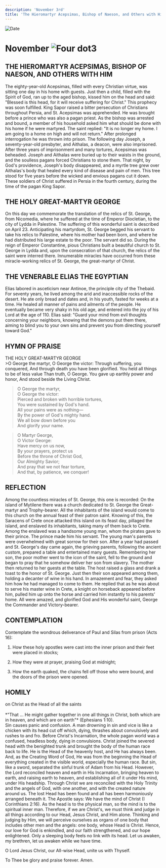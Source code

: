 ```yaml
---
description: 'November 3rd'
title: 'The Hieromartyr Acepsimas, Bishop of Naeson, and Others with Him, Holy Great Martyr George, Venerable Elias the Egyptian'
---
```


<CustomPaginator />
<RunningHead />

<Image src="/title-imprint.png" height={68} width={50} alt="Date" className="title-imprint"/>

# <div id="date">November <Image className="four-dot" src="/four-dot.png" height={15} width={15} alt="Four dot" />3</div>

## THE HIEROMARTYR ACEPSIMAS, BISHOP OF NAESON, AND OTHERS WITH HIM

The eighty-year-old Acepsimas, filled with every Christian virtue, was sitting one day in his home with guests. Just then a child, filled with the Spirit of God, ran up to the aged bishop, kissed him on the head and said: "Blessed is this head, for it will receive suffering for Christ." This prophecy was soon fulfilled. King Sapor raised a bitter persecution of Christians throughout Persia, and St. Acepsimas was apprehended. He was brought before a prince who was also a pagan priest. As the bishop was arrested and bound, a member of his household asked him what should be done with his home if he were martyred. The saint replied: "It is no longer my home. I am going to a home on high and will not return." After prolonged interrogation he was thrown into prison. The following day Joseph, a seventy-year-old presbyter, and Aithalas, a deacon, were also imprisoned. After three years of imprisonment and many tortures, Acepsimas was beheaded. Joseph and Aithalas were buried up to their waists in the ground, and the soulless pagans forced Christians to stone them. That night, by God's providence, Joseph's body disappeared, and a myrtle tree grew over Aithalas's body that healed every kind of disease and pain of men. This tree stood for five years before the wicked and envious pagans cut it down. These soldiers of Christ suffered in Persia in the fourth century, during the time of the pagan King Sapor.

## THE HOLY GREAT-MARTYR GEORGE

On this day we commemorate the translation of the relics of St. George, from Nicomedia, where he suffered at the time of Emperor Diocletian, to the city of Lydda in Palestine. The suffering of this wonderful saint is described on April 23. Anticipating his martyrdom, St. George begged his servant to take his relics to Palestine, where his mother had been born, and where he had distributed his large estate to the poor. The servant did so. During the reign of Emperor Constantine, pious Christians built a beautiful church to St. George in Lydda and, upon the consecration of that church, the relics of the saint were interred there. Innumerable miracles have occurred from these miracle-working relics of St. George, the great-martyr of Christ.

## THE VENERABLE ELIAS THE EGYPTIAN

Elias labored in asceticism near Antinoe, the principle city of the Thebaid. For seventy years, he lived among the arid and inaccessible rocks of the desert. He ate only bread and dates and, in his youth, fasted for weeks at a time. He healed all manner of pains and ailments of the people. He eventually became very shaky in his old age, and entered into the joy of his Lord at the age of 110. Elias said: "Guard your mind from evil thoughts concerning your neighbors, knowing that the demons put them there, aiming to blind you to your own sins and prevent you from directing yourself toward God."


## HYMN OF PRAISE
<div style={{textAlign:'center', color:'crimson', fontWeight:'bold'}}>
THE HOLY GREAT-MARTYR GEORGE
</div>
>O George the martyr,   
O George the victor:  
Through suffering, you conquered,  
And through death you have been glorified.  
You held all things to be of less value  
Than truth, O George.  
You gave up earthly power and honor,   
And stood beside the Living Christ.  
  
>O George the martyr,   
O George the victor:  
Pierced and broken with horrible tortures,  
You were sustained by God's hand.  
All your pains were as nothing—  
By the power of God's mighty hand.  
We all bow down before you  
And glorify your name.  
  
>O Martyr George,   
O Victor George:  
Have mercy on us now,  
By your prayers, protect us  
Before the throne of Christ God,  
Our Almighty Savior;  
And pray that we not fear torture,  
And that, by patience, we conquer!  


## REFLECTION

Among the countless miracles of St. George, this one is recorded: On the island of Mytilene there was a church dedicated to St. George the Great-martyr and Trophy-bearer. All the inhabitants of the island would come to this church on the annual feast of their patron saint. Knowing of this, the Saracens of Crete once attacked this island on its feast day, pillaged the island, and enslaved its inhabitants, taking many of them back to Crete. Among the enslaved was a handsome young man, whom the pirates gave to their prince. The prince made him his servant. The young man's parents were overwhelmed with great sorrow for their son. After a year had passed and St. George's day came again, the grieving parents, following the ancient custom, prepared a table and entertained many guests. Remembering her son, the poor mother went to the icon of the saint, fell to the ground and began to pray that he somehow deliver her son from slavery. The mother then returned to her guests at the table. The host raised a glass and drank a toast to the honor of St. George. Just then their son appeared among them, holding a decanter of wine in his hand. In amazement and fear, they asked him how he had managed to come to them. He replied that as he was about to serve his master wine in Crete, a knight on horseback appeared before him, pulled him up onto the horse and carried him instantly to his parents' home. All were amazed, and glorified God and His wonderful saint, George the Commander and Victory-bearer.


## CONTEMPLATION

Contemplate the wondrous deliverance of Paul and Silas from prison (Acts 16):

1. How these holy apostles were cast into the inner prison and their feet were placed in stocks;

2. How they were at prayer, praising God at midnight;

3. How the earth quaked, the chains fell off those who were bound, and the doors of the prison were opened.


## HOMILY
<div style={{textAlign:'center', color:'crimson', fontWeight:'bold'}}>
on Christ as the Head of all the saints
</div>
<br />
<div style={{textAlign:'right'}}>
*"That … He might gather together in one all things in Christ, both which are in heaven, and which are on earth"* (Ephesians 1:10).
</div>
Sin causes panic and confusion. A man drowning in sin and vice is like a chicken with its head cut off which, dying, thrashes about convulsively and rushes to and fro. Before Christ's Incarnation, the whole pagan world was a confused, headless body, dying in convulsions. Christ joined the severed head with the benighted trunk and brought the body of the human race back to life. He is the Head of the heavenly host, and He has always been. And, as the Creating Word of God, He was from the beginning the Head of everything created in the visible world, especially the human race. But sin, like a sword, separated the sinful trunk of Adam from his Head. However, the Lord reconciled heaven and earth in His Incarnation, bringing heaven to earth, and raising earth to heaven, and establishing all of it under His mind, under His headship. Through Christ we are reconciled with the Holy Trinity and the angels of God, with one another, and with the created nature around us. The lost Head has been found and all has been harmoniously arranged beneath it. The Apostle says: We have the mind of Christ (I Corinthians 2:16). As the head is to the physical man, so the mind is to the spiritual inner man. Therefore, if we are Christ's, we must think and judge in all things according to our Head, Jesus Christ, and Him alone. Thinking and judging by Him, we will perceive ourselves as organs of one body that includes other men and the angels: one body, whose Head is Christ. Hence, our love for God is enkindled, and our faith strengthened, and our hope enlightened. Only a sleeping body feels no link with its head. Let us awaken, my brethren, let us awaken while we have time.

O Lord Jesus Christ, our All-wise Head, unite us with Thyself.

To Thee be glory and praise forever. Amen.